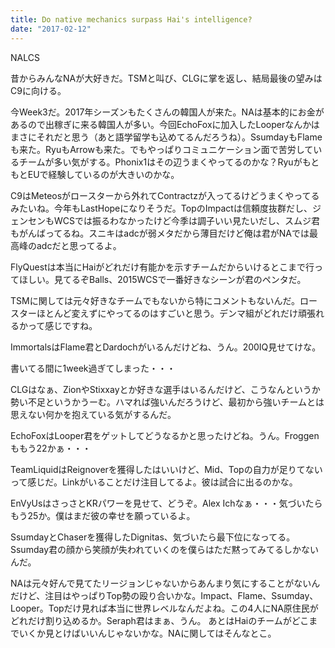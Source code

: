 ```yaml
---
title: Do native mechanics surpass Hai's intelligence? 
date: "2017-02-12"
---
```


NALCS

昔からみんなNAが大好きだ。TSMと叫び、CLGに掌を返し、結局最後の望みはC9に向ける。

今Week3だ。2017年シーズンもたくさんの韓国人が来た。NAは基本的にお金があるので出稼ぎに来る韓国人が多い。今回EchoFoxに加入したLooperなんかはまさにそれだと思う（あと語学留学も込めてるんだろうね）。SsumdayもFlameも来た。RyuもArrowも来た。でもやっぱりコミュニケーション面で苦労しているチームが多い気がする。Phonix1はその辺うまくやってるのかな？RyuがもともとEUで経験しているのが大きいのかな。

C9はMeteosがロースターから外れてContractzが入ってるけどうまくやってるみたいね。今年もLastHopeになりそうだ。TopのImpactは信頼度抜群だし、ジェンセンもWCSでは振るわなかったけど今季は調子いい見たいだし、スムジ君もがんばってるね。スニキはadcが弱メタだから薄目だけど俺は君がNAでは最高峰のadcだと思ってるよ。

FlyQuestは本当にHaiがどれだけ有能かを示すチームだからいけるとこまで行ってほしい。見てるぞBalls、2015WCSで一番好きなシーンが君のペンタだ。

TSMに関しては元々好きなチームでもないから特にコメントもないんだ。ロースターほとんど変えずにやってるのはすごいと思う。デンマ組がどれだけ頑張れるかって感じですね。

ImmortalsはFlame君とDardochがいるんだけどね、うん。200IQ見せてけな。

書いてる間に1week過ぎてしまった・・・

CLGはなぁ、ZionやStixxayとか好きな選手はいるんだけど、こうなんというか勢い不足というかうーむ。ハマれば強いんだろうけど、最初から強いチームとは思えない何かを抱えている気がするんだ。

EchoFoxはLooper君をゲットしてどうなるかと思ったけどね。うん。Froggenももう22かぁ・・・

TeamLiquidはReignoverを獲得したはいいけど、Mid、Topの自力が足りてないって感じだ。Linkがいることだけ注目してるよ。彼は試合に出るのかな。

EnVyUsはさっさとKRパワーを見せて、どうぞ。Alex Ichなぁ・・・気づいたらもう25か。僕はまだ彼の幸せを願っているよ。

SsumdayとChaserを獲得したDignitas、気づいたら最下位になってる。Ssumday君の顔から笑顔が失われていくのを僕らはただ黙ってみてるしかないんだ。

NAは元々好んで見てたリージョンじゃないからあんまり気にすることがないんだけど、注目はやっぱりTop勢の殴り合いかな。Impact、Flame、Ssumday、Looper。Topだけ見れば本当に世界レベルなんだよね。この4人にNA原住民がどれだけ割り込めるか。Seraph君はまぁ、うん。
あとはHaiのチームがどこまでいくか見とけばいいんじゃないかな。NAに関してはそんなとこ。